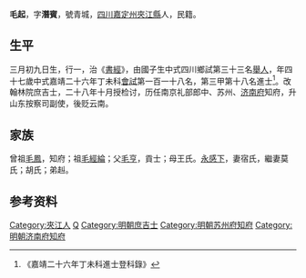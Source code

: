 {{明清人物信息框
| 姓名 = 毛起
| 原名 =
| 圖片名稱= 
| 圖片大小 =
| 圖片說明 = 
| 最高職務 =
| 國家 = 大明 
| 爵位 =
| 籍貫 = [[四川|四川]][[嘉定州_(明朝)|嘉定州]][[夾江縣|夾江縣]]
| 族裔 = 
| 字號 = 
| 諡號 =
| 出生日期 = 三月初九日
| 出生地點 = 
| 逝世日期 = 卒年不詳 
| 逝世地點 =
| 墓葬 =
| 配偶 = 宿氏莫氏；胡氏
| 親屬 = 曾祖[[毛鳳|毛鳳]]，祖[[毛經綸|毛經綸]]，父[[毛亨|毛亨]]，母王氏
| 出身 =
* 嘉靖二十六年丁未科同進士出身
| 經歷 =
| 著作 = 
}}
'''毛起'''{{BD|1501年||？年||}}，字'''潛賓'''，號青城，[[四川|四川]][[嘉定州_(明朝)|嘉定州]][[夾江縣|夾江縣]]人，民籍。

==生平==
三月初九日生，行一，治《[[書經|書經]]》，由國子生中式四川鄉試第三十三名[[舉人|舉人]]，年四十七歲中式嘉靖二十六年丁未科[[會試|會試]]第一百一十八名，第三甲第十八名進士<ref>《嘉靖二十六年丁未科進士登科錄》</ref>。改翰林院庶吉士，二十八年十月授检讨，历任南京礼部郎中、苏州、[[济南府|济南府]]知府，升山东按察司副使，後贬云南。

==家族== 
曾祖[[毛鳳|毛鳳]]，知府；祖[[毛經綸|毛經綸]]；父[[毛亨|毛亨]]，貢士；母王氏。[[永感下|永感下]]，妻宿氏，繼妻莫氏；胡氏；弟赳。

== 参考资料 ==
{{reflist}}

{{嘉靖二十六年丁未科殿试金榜}}

{{Authority control}}
{{DEFAULTSORT:}}
[[Category:夾江人|Category:夾江人]]
[[Category:毛姓|Q]]
[[Category:明朝庶吉士|Category:明朝庶吉士]]
[[Category:明朝苏州府知府|Category:明朝苏州府知府]]
[[Category:明朝济南府知府|Category:明朝济南府知府]]

{{明朝人物小作品}}